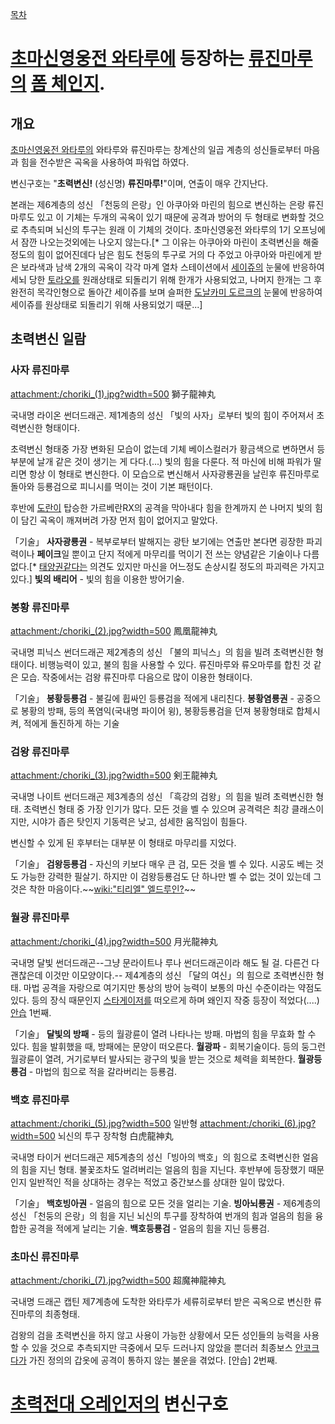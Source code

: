 [[목차]]

= [[초마신영웅전 와타루]]에 등장하는 [[류진마루]]의 [[폼 체인지]]. = 

== 개요 ==
[[초마신영웅전 와타루]]의 와타루와 류진마루는 창계산의 일곱 계층의 성신들로부터 마음과 힘을 전수받은 곡옥을 사용하여 파워업 하였다. 

변신구호는 "'''초력변신!''' (성신명) '''류진마루!'''"이며, 연출이 매우 간지난다.

본래는 제6계층의 성신 「천둥의 은랑」인 아쿠아와 마린의 힘으로 변신하는 은랑 류진마루도 있고 이 기체는 두개의 곡옥이 있기 때문에 공격과 방어의 두 형태로 변화할 것으로 추측되며 뇌신의 투구는 원래 이 기체의 것이다. 초마신영웅전 와타루의 1기 오프닝에서 잠깐 나오는것외에는 나오지 않는다.[* 그 이유는 아쿠아와 마린이 초력변신을 해줄정도의 힘이 없어진데다 남은 힘도 천둥의 투구로 거의 다 주었고 아쿠아와 마린에게 받은 보라색과 남색 2개의 곡옥이 각각 마계 열차 스테이션에서 [[세이쥬]]의 눈물에 반응하여 세뇌 당한 [[토라오]]를 원래상태로 되돌리기 위해 한개가 사용되었고, 나머지 한개는 그 후 완전히 목각인형으로 돌아간 세이쥬를 보며 슬퍼한 [[도날카미 도르크]]의 눈물에 반응하여 세이쥬를 원상태로 되돌리기 위해 사용되었기 때문...]

== 초력변신 일람 ==
=== 사자 류진마루 ===
attachment:/choriki_(1).jpg?width=500
獅子龍神丸 

국내명 라이온 썬더드래곤.
제1계층의 성신 「빛의 사자」로부터 빛의 힘이 주어져서 초력변신한 형태이다.

초력변신 형태중 가장 변화된 모습이 없는데 기체 베이스컬러가 황금색으로 변하면서 등 부분에 날개 같은 것이 생기는 게 다다.(...) 빛의 힘을 다룬다. 적 마신에 비해 파워가 딸리면 항상 이 형태로 변신한다. 이 모습으로 변신해서 사자광룡권을 날린후 류진마루로 돌아와 등룡검으로 피니시를 먹이는 것이 기본 패턴이다. 

후반에 [[도란]]이 탑승한 가르베란RX의 공격을 막아내다 힘을 한계까지 쓴 나머지 빛의 힘이 담긴 곡옥이 깨져버려 가장 먼저 힘이 없어지고 말았다.

「기술」
'''사자광룡권''' - 복부로부터 발해지는 광탄 보기에는 연출만 본다면 굉장한 파괴력이나 '''페이크'''일 뿐이고 단지 적에게 마무리를 먹이기 전 쓰는 양념같은 기술이나 다름없다.[* [[태양권]]같다는 의견도 있지만 마신을 어느정도 손상시킬 정도의 파괴력은 가지고 있다.]
'''빛의 배리어''' - 빛의 힘을 이용한 방어기술. 

=== 봉황 류진마루 ===
attachment:/choriki_(2).jpg?width=500
鳳凰龍神丸

국내명 피닉스 썬더드래곤
제2계층의 성신 「불의 피닉스」의 힘을 빌려 초력변신한 형태이다. 비행능력이 있고, 불의 힘을 사용할 수 있다. 류진마루와 류오마루를 합친 것 같은 모습. 작중에서는 검왕 류진마루 다음으로 많이 이용한 형태이다.

「기술」 
'''봉황등룡검''' - 불길에 휩싸인 등룡검을 적에게 내리친다. 
'''봉황염룡권''' - 공중으로 봉황의 방패, 등의 폭염익(국내명 파이어 윙), 봉황등룡검을 던져 봉황형태로 합체시켜, 적에게 돌진하게 하는 기술 

=== 검왕 류진마루 ===
attachment:/choriki_(3).jpg?width=500
剣王龍神丸

국내명 나이트 썬더드래곤
제3계층의 성신 「흑강의 검왕」의 힘을 빌려 초력변신한 형태. 초력변신 형태 중 가장 인기가 많다. 모든 것을 벨 수 있으며 공격력은 최강 클래스이지만, 시야가 좁은 탓인지 기동력은 낮고, 섬세한 움직임이 힘들다.

변신할 수 있게 된 후부터는 대부분 이 형태로 마무리를 지었다.

「기술」 
'''검왕등룡검''' - 자신의 키보다 매우 큰 검, 모든 것을 벨 수 있다. 시공도 베는 것도 가능한 강력한 필살기. 하지만 이 검왕등룡검도 단 하나만 벨 수 없는 것이 있는데 그것은 착한 마음이다.~~[[wiki:"티리엘" 엘드루인?]]~~

=== 월광 류진마루 ===
attachment:/choriki_(4).jpg?width=500
月光龍神丸 

국내명 달빛 썬더드래곤--그냥 문라이트나 루나 썬더드래곤이라 해도 될 걸. 다른건 다 괜찮은데 이것만 이모양이다.--
제4계층의 성신 「달의 여신」의 힘으로 초력변신한 형태. 마법 공격을 자랑으로 여기지만 통상의 방어 능력이 보통의 마신 수준이라는 약점도 있다. 등의 장식 때문인지 [[스타게이저]]를 떠오르게 하며 왜인지 작중 등장이 적었다(....) [[안습]] 1번째. 

「기술」 
'''달빛의 방패''' - 등의 월광륜이 열려 나타나는 방패. 마법의 힘을 무효화 할 수 있다. 힘을 발휘했을 때, 방패에는 문양이 떠오른다. 
'''월광파''' - 회복기술이다. 등의 둥그런 월광륜이 열려, 거기로부터 발사되는 광구의 빛을 받는 것으로 체력을 회복한다. 
'''월광등룡검''' - 마법의 힘으로 적을 갈라버리는 등룡검.

=== 백호 류진마루 ===
attachment:/choriki_(5).jpg?width=500
일반형
attachment:/choriki_(6).jpg?width=500
뇌신의 투구 장착형
白虎龍神丸

국내명 타이거 썬더드래곤
제5계층의 성신「빙아의 백호」의 힘으로 초력변신한 얼음의 힘을 지닌 형태. 불꽃조차도 얼려버리는 얼음의 힘을 지닌다. 후반부에 등장했기 때문인지 일반적인 적을 상대하는 경우는 적었고 중간보스를 상대한 일이 많았다.

「기술」 
'''백호빙아권''' - 얼음의 힘으로 모든 것을 얼리는 기술.
'''빙아뇌룡권''' - 제6계층의 성신 「천둥의 은랑」의 힘을 지닌 뇌신의 투구를 장착하여 번개의 힘과 얼음의 힘을 융합한 공격을 적에게 날리는 기술.
'''백호등룡검''' - 얼음의 힘을 지닌 등룡검.

=== 초마신 류진마루 ===
attachment:/choriki_(7).jpg?width=500
超魔神龍神丸

국내명 드래곤 캡틴
제7계층에 도착한 와타루가 세류히로부터 받은 곡옥으로 변신한 류진마루의 최종형태.

검왕의 검을 초력변신을 하지 않고 사용이 가능한 상황에서 모든 성인들의 능력을 사용할 수 있을 것으로 추측되지만 극중에서 모두 드러나지 않았을 뿐더러 최종보스 [[안코크다]]가 가진 정의의 갑옷에 공격이 통하지 않는 불운을 겪었다. [안습] 2번째. 

= [[초력전대 오레인저]]의 변신구호 =
